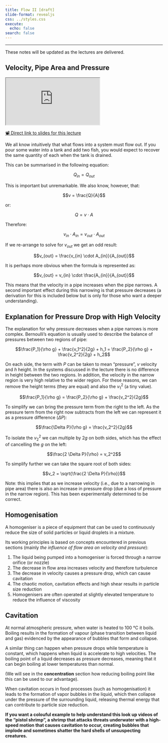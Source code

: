 ```yaml
---
title: Flow II [draft]
slide-format: revealjs
css: ../styles.css
execute:
  echo: false
search: false
---
```

---

::: {.callout-warning}

These notes will be updated as the lectures are delivered.

:::

## Velocity, Pipe Area and Pressure

<div>
```{=html}
<iframe class="slide-deck" src="https://edibotopic.github.io/lecture-slides/FS2006_12.html"></iframe>
```
</div>

[📽️ Direct link to slides for this lecture](https://edibotopic.github.io/lecture-slides/FS2006_12.html)

We all know intuitively that what flows into a system must flow out.
If you pour some water into a tank and add two fish, you would expect to recover the same quantity of each when the tank is drained.

This can be summarised in the following equation:

$$Q_{in} = Q_{out}$$

This is important but unremarkable.
We also know, however, that:

$$v = \frac{Q}{A}$$

or:

$$Q = v \cdot A$$

Therefore:

$$v_{in} \cdot A_{in} = v_{out} \cdot A_{out}$$

If we re-arrange to solve for $v_{out}$ we get an odd result:

$$v_{out} = \frac{v_{in} \cdot A_{in}}{A_{out}}$$

It is perhaps more obvious when the formula is represented as:

$$v_{out} = v_{in} \cdot \frac{A_{in}}{A_{out}}$$

This means that the velocity in a pipe increases when the pipe narrows.
A second important effect during this narrowing is that pressure decreases (a derivation for this is included below but is only for those who want a deeper understanding).

::: {.callout-important}

## Explanation for Pressure Drop with High Velocity

The explanation for why pressure decreases when a pipe narrows is more complex.
Bernoulli's equation is usually used to describe the balance of pressures between two regions of pipe:

$$\frac{P_1}{\rho g} + \frac{v_1^2}{2g} + h_1 = \frac{P_2}{\rho g} + \frac{v_2^2}{2g} + h_2$$

On each side, the term with $P$ can be taken to mean "pressure", $v$ velocity and $h$ height.
In the systems discussed in the lecture there is no difference in height between the two regions.
In addition, the velocity in the narrow region is very high relative to the wider region.
For these reasons, we can remove the height terms (they are equal) and also the $v_1^2$ (a tiny value).

$$\frac{P_1}{\rho g} = \frac{P_2}{\rho g} + \frac{v_2^2}{2g}$$

To simplify we can bring the pressure term from the right to the left.
As the pressure term from the right now subtracts from the left we can represent it as a pressure difference ($\Delta P$):

$$\frac{\Delta P}{\rho g} =  \frac{v_2^2}{2g}$$

To isolate the $v_2^2$ we can multiple by $2g$ on both sides, which has the effect of cancelling the $g$ on the left:

$$\frac{2 \Delta P}{\rho} =  v_2^2$$

To simplify further we can take the square root of both sides:

$$v_2 = \sqrt{\frac{2 \Delta P}{\rho}}$$

Note: this implies that as we increase velocity (i.e., due to a narrowing in pipe area) there is also an increase in pressure drop (due a loss of pressure in the narrow region).
This has been experimentally determined to be correct.
:::

## Homogenisation

A homogeniser is a piece of equipment that can be used to continuously reduce the size of solid particles or liquid droplets in a mixture.

Its working principles is based on concepts encountered in previous sections (mainly *the influence of flow area on velocity and pressure*):

1. The liquid being pumped into a homogeniser is forced through a narrow orifice (or nozzle)
2. The decrease in flow area increases velocity and therefore turbulence
3. The decrease in velocity causes a pressure drop, which can cause cavitation
4. The chaotic motion, cavitation effects and high shear results in particle size reduction
5. Homogenisers are often operated at slightly elevated temperature to reduce the influence of viscosity

::: {.callout-note}

## Cavitation

At normal atmospheric pressure, when water is heated to 100 °C it boils.
Boiling results in the formation of vapour (phase transition between liquid and gas) evidenced by the appearance of bubbles that form and collapse.

A similar thing can happen when pressure drops while temperature is constant, which happens when liquid is accelerate to high velocities.
The boiling point of a liquid decreases as pressure decreases, meaning that it can begin boiling at lower temperatures than normal.

(We will see in the **concentration** section how reducing boiling point like this can be used to our advantage).

When cavitation occurs in food processes (such as homogenisation) it leads to the formation of vapor bubbles in the liquid, which then collapse under the pressure of the surrounding liquid, releasing thermal energy that can contribute to particle size reduction.

**If you want a colouful example to help understand this look up videos of the "pistol shrimp", a shrimp that attacks threats underwater with a high-speed motion that causes cavitation to occur, creating bubbles that implode and sometimes shatter the hard shells of unsuspecting creatures.**

:::
